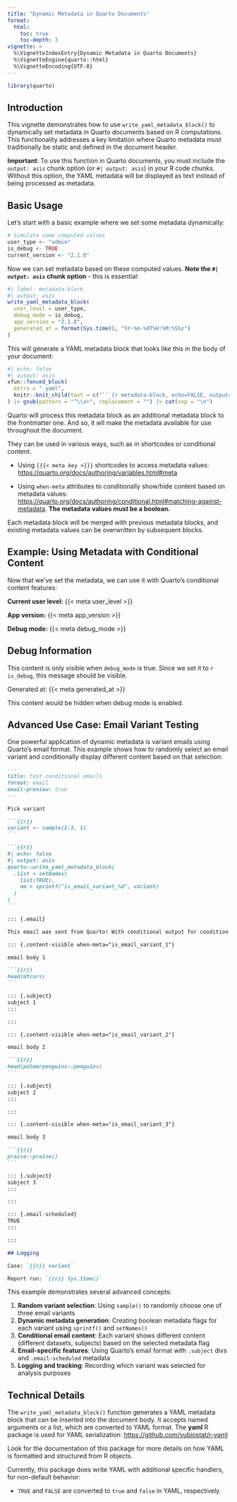 ```yaml
---
title: "Dynamic Metadata in Quarto Documents"
format: 
  html:
    toc: true
    toc-depth: 3
vignette: >
  %\VignetteIndexEntry{Dynamic Metadata in Quarto Documents}
  %\VignetteEngine{quarto::html}
  %\VignetteEncoding{UTF-8}
---
```


```r
library(quarto)
```

## Introduction

This vignette demonstrates how to use `write_yaml_metadata_block()` to dynamically set metadata in Quarto documents based on R computations. This functionality addresses a key limitation where Quarto metadata must traditionally be static and defined in the document header.

**Important**: To use this function in Quarto documents, you must include the `output: asis` chunk option (or `#| output: asis`) in your R code chunks. Without this option, the YAML metadata will be displayed as text instead of being processed as metadata.

## Basic Usage

Let's start with a basic example where we set some metadata dynamically:

```r
# Simulate some computed values
user_type <- "admin"
is_debug <- TRUE
current_version <- "2.1.0"
```

Now we can set metadata based on these computed values. **Note the `#| output: asis` chunk option** - this is essential:

```r
#| label: metadata-block
#| output: asis
write_yaml_metadata_block(
  user_level = user_type,
  debug_mode = is_debug,
  app_version = "2.1.0",
  generated_at = format(Sys.time(), "%Y-%m-%dT%H:%M:%S%z")
)
```

This will generate a YAML metadata block that looks like this in the body of your document:

```r
#| echo: false
#| output: asis
xfun::fenced_block(
  attrs = ".yaml",
  knitr::knit_child(text = c("```{r metadata-block, echo=FALSE, output='asis'}", "```"), quiet = TRUE)
) |> gsub(pattern = "^\\s+", replacement = "") |> cat(sep = "\n")
```

Quarto will process this metadata block as an additional metadata block to the frontmatter one. And so, it wll make the metadata available for use throughout the document.

They can be used in various ways, such as in shortcodes or conditional content.

- Using `{{{< meta key >}}}` shortcodes to access metadata values: <https://quarto.org/docs/authoring/variables.html#meta>

- Using `when-meta` attributes to conditionally show/hide content based on metadata values: <https://quarto.org/docs/authoring/conditional.html#matching-against-metadata>. **The metadata values must be a boolean.**

Each metadata block will be merged with previous metadata blocks, and existing metadata values can be overwritten by subsequent blocks.

## Example: Using Metadata with Conditional Content

Now that we've set the metadata, we can use it with Quarto's conditional content features:

**Current user level:** {{< meta user_level >}}

**App version:** {{< meta app_version >}}

**Debug mode:** {{< meta debug_mode >}}

::: {.content-visible when-meta="debug_mode"}

::: {.callout-important}

## Debug Information

This content is only visible when `debug_mode` is true. Since we set it to `r is_debug`, this message should be visible.

Generated at: {{< meta generated_at >}}
:::

:::

::: {.content-hidden when-meta="debug_mode"}
This content would be hidden when debug mode is enabled.
:::

## Advanced Use Case: Email Variant Testing

One powerful application of dynamic metadata is variant emails using Quarto's email format. This example shows how to randomly select an email variant and conditionally display different content based on that selection:

````markdown
---
title: test conditional emails
format: email
email-preview: true
---

Pick variant

```{{r}}
variant <- sample(1:3, 1)
```

```{{r}}
#| echo: false
#| output: asis
quarto::write_yaml_metadata_block(
  .list = setNames(
    list(TRUE), 
    nm = sprintf("is_email_variant_%d", variant)
  )
)
```

::: {.email}

This email was sent from Quarto! With conditional output for condition `{{r}} variant`

::: {.content-visible when-meta="is_email_variant_1"}

email body 1

```{{r}}
head(mtcars)
```

::: {.subject}
subject 1
:::

:::

::: {.content-visible when-meta="is_email_variant_2"}

email body 2 

```{{r}}
head(palmerpenguins::penguins)
```

::: {.subject}
subject 2
:::

:::

::: {.content-visible when-meta="is_email_variant_3"}

email body 3

```{{r}}
praise::praise()
```

::: {.subject}
subject 3
:::

:::

::: {.email-scheduled}
TRUE
:::

:::

## Logging

Case: `{{r}} variant`

Report run: `{{r}} Sys.time()`
````

This example demonstrates several advanced concepts:

1. **Random variant selection**: Using `sample()` to randomly choose one of three email variants
2. **Dynamic metadata generation**: Creating boolean metadata flags for each variant using `sprintf()` and `setNames()`
3. **Conditional email content**: Each variant shows different content (different datasets, subjects) based on the selected metadata flag
4. **Email-specific features**: Using Quarto's email format with `.subject` divs and `.email-scheduled` metadata
5. **Logging and tracking**: Recording which variant was selected for analysis purposes

## Technical Details

The `write_yaml_metadata_block()` function generates a YAML metadata block that can be inserted into the document body. It accepts named arguments or a list, which are converted to YAML format. The **yaml** R package is used for YAML serialization: <https://github.com/vubiostat/r-yaml>

Look for the documentation of this package for more details on how YAML is formatted and structured from R objects. 

Currently, this package does write YAML with additional specific handlers, for non-default behavior:

- `TRUE` and `FALSE` are converted to `true` and `false` in YAML, respectively.